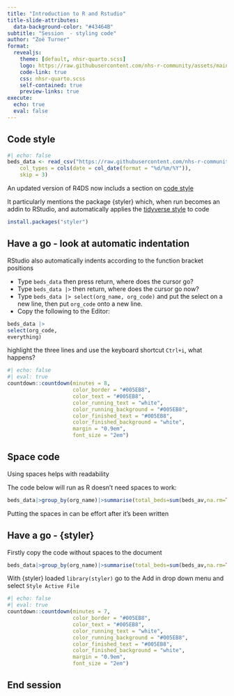 ```yaml
---
title: "Introduction to R and Rstudio"
title-slide-attributes: 
  data-background-color: "#43464B"
subtitle: "Session  - styling code"
author: "Zoë Turner"
format:
  revealjs:
    theme: [default, nhsr-quarto.scss]
    logo: https://raw.githubusercontent.com/nhs-r-community/assets/main/logo/nhsr-logo.svg
    code-link: true
    css: nhsr-quarto.scss
    self-contained: true
    preview-links: true
execute:
  echo: true
  eval: false
---
```


## Code style

```r
#| echo: false 
beds_data <- read_csv("https://raw.githubusercontent.com/nhs-r-community/intro_r_data/main/beds_data.csv", 
    col_types = cols(date = col_date(format = "%d/%m/%Y")), 
    skip = 3)
```

An updated version of R4DS now includs a section on [code style](https://r4ds.hadley.nz/workflow-style.html) 

It particularly mentions the package {styler} which, when run becomes an addin to RStudio, and automatically applies the [tidyverse style](https://style.tidyverse.org/) to code

```r
install.packages("styler")
```

## Have a go - look at automatic indentation

RStudio also automatically indents according to the function bracket positions

- Type `beds_data` then press return, where does the cursor go?
- Type `beds_data |> ` then return, where does the cursor go now?
- Type `beds_data |> select(org_name, org_code)` and put the select on a new line, then put `org_code` onto a new line.
- Copy the following to the Editor:

```r
beds_data |> 
select(org_code,
everything)
```

highlight the three lines and use the keyboard shortcut `Ctrl+i`, what happens?

```r
#| echo: false
#| eval: true
countdown::countdown(minutes = 8,
                     color_border = "#005EB8",
                     color_text = "#005EB8",
                     color_running_text = "white",
                     color_running_background = "#005EB8",
                     color_finished_text = "#005EB8",
                     color_finished_background = "white",
                     margin = "0.9em",
                     font_size = "2em")
```

## Space code

Using spaces helps with readability

The code below will run as R doesn't need spaces to work:

```r
beds_data|>group_by(org_name)|>summarise(total_beds=sum(beds_av,na.rm=TRUE),total_occupancy=sum(occ_av,na.rm=TRUE))|>mutate(perc_occ=total_occupancy/total_beds)|>arrange(desc(perc_occ))
```

Putting the spaces in can be effort after it's been written

## Have a go - {styler}

Firstly copy the code without spaces to the document

```r
beds_data|>group_by(org_name)|>summarise(total_beds=sum(beds_av,na.rm=TRUE),total_occupancy=sum(occ_av,na.rm=TRUE))|>mutate(perc_occ=total_occupancy/total_beds)|>arrange(desc(perc_occ))
```

With {styler} loaded `library(styler)` go to the Add in drop down menu and select `Style Active File`

```r
#| echo: false
#| eval: true
countdown::countdown(minutes = 7,
                     color_border = "#005EB8",
                     color_text = "#005EB8",
                     color_running_text = "white",
                     color_running_background = "#005EB8",
                     color_finished_text = "#005EB8",
                     color_finished_background = "white",
                     margin = "0.9em",
                     font_size = "2em")
```

## End session